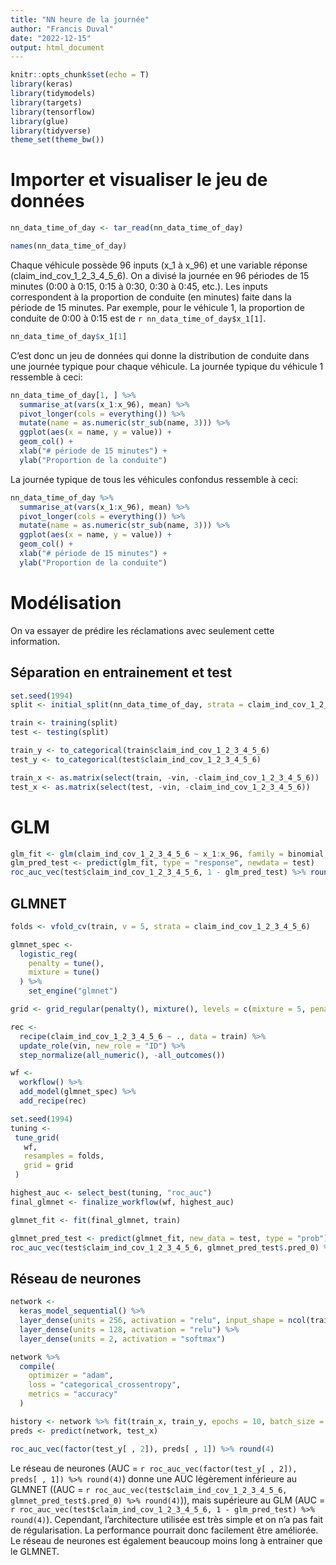 ```yaml
---
title: "NN heure de la journée"
author: "Francis Duval"
date: "2022-12-15"
output: html_document
---
```


```r
knitr::opts_chunk$set(echo = T)
library(keras)
library(tidymodels)
library(targets)
library(tensorflow)
library(glue)
library(tidyverse)
theme_set(theme_bw())
```

# Importer et visualiser le jeu de données

```r
nn_data_time_of_day <- tar_read(nn_data_time_of_day)
```

```r
names(nn_data_time_of_day)
```

Chaque véhicule possède 96 inputs (x_1 à x_96) et une variable réponse (claim_ind_cov_1_2_3_4_5_6). On a divisé la journée en 96 périodes de 15 minutes (0:00 à 0:15, 0:15 à 0:30, 0:30 à 0:45, etc.). Les inputs correspondent à la proportion de conduite (en minutes) faite dans la période de 15 minutes. Par exemple, pour le véhicule 1, la proportion de conduite de 0:00 à 0:15 est de `r nn_data_time_of_day$x_1[1]`. 

```r
nn_data_time_of_day$x_1[1]
```

C'est donc un jeu de données qui donne la distribution de conduite dans une journée typique pour chaque véhicule. La journée typique du véhicule 1 ressemble à ceci:

```r
nn_data_time_of_day[1, ] %>% 
  summarise_at(vars(x_1:x_96), mean) %>% 
  pivot_longer(cols = everything()) %>% 
  mutate(name = as.numeric(str_sub(name, 3))) %>% 
  ggplot(aes(x = name, y = value)) +
  geom_col() +
  xlab("# période de 15 minutes") +
  ylab("Proportion de la conduite")
```

La journée typique de tous les véhicules confondus ressemble à ceci:

```r
nn_data_time_of_day %>% 
  summarise_at(vars(x_1:x_96), mean) %>% 
  pivot_longer(cols = everything()) %>% 
  mutate(name = as.numeric(str_sub(name, 3))) %>% 
  ggplot(aes(x = name, y = value)) +
  geom_col() +
  xlab("# période de 15 minutes") +
  ylab("Proportion de la conduite")
```

# Modélisation

On va essayer de prédire les réclamations avec seulement cette information.

## Séparation en entrainement et test

```r
set.seed(1994)
split <- initial_split(nn_data_time_of_day, strata = claim_ind_cov_1_2_3_4_5_6)

train <- training(split)
test <- testing(split)

train_y <- to_categorical(train$claim_ind_cov_1_2_3_4_5_6)
test_y <- to_categorical(test$claim_ind_cov_1_2_3_4_5_6)

train_x <- as.matrix(select(train, -vin, -claim_ind_cov_1_2_3_4_5_6))
test_x <- as.matrix(select(test, -vin, -claim_ind_cov_1_2_3_4_5_6))
```

# GLM

```r
glm_fit <- glm(claim_ind_cov_1_2_3_4_5_6 ~ x_1:x_96, family = binomial, data = train)
glm_pred_test <- predict(glm_fit, type = "response", newdata = test)
roc_auc_vec(test$claim_ind_cov_1_2_3_4_5_6, 1 - glm_pred_test) %>% round(4)
```

## GLMNET

```r
folds <- vfold_cv(train, v = 5, strata = claim_ind_cov_1_2_3_4_5_6)

glmnet_spec <- 
  logistic_reg(
    penalty = tune(),
    mixture = tune()
  ) %>%
    set_engine("glmnet")

grid <- grid_regular(penalty(), mixture(), levels = c(mixture = 5, penalty = 15))

rec <- 
  recipe(claim_ind_cov_1_2_3_4_5_6 ~ ., data = train) %>%
  update_role(vin, new_role = "ID") %>%
  step_normalize(all_numeric(), -all_outcomes())

wf <- 
  workflow() %>% 
  add_model(glmnet_spec) %>% 
  add_recipe(rec)
```

```r
set.seed(1994)
tuning <- 
 tune_grid(
   wf,
   resamples = folds,
   grid = grid
 )
```

```r
highest_auc <- select_best(tuning, "roc_auc")
final_glmnet <- finalize_workflow(wf, highest_auc)
```

```r
glmnet_fit <- fit(final_glmnet, train) 
```

```r
glmnet_pred_test <- predict(glmnet_fit, new_data = test, type = "prob")
roc_auc_vec(test$claim_ind_cov_1_2_3_4_5_6, glmnet_pred_test$.pred_0) %>% round(4)
```

## Réseau de neurones

```r
network <- 
  keras_model_sequential() %>% 
  layer_dense(units = 256, activation = "relu", input_shape = ncol(train_x)) %>% 
  layer_dense(units = 128, activation = "relu") %>%
  layer_dense(units = 2, activation = "softmax")

network %>% 
  compile(
    optimizer = "adam",
    loss = "categorical_crossentropy",
    metrics = "accuracy"
  )

history <- network %>% fit(train_x, train_y, epochs = 10, batch_size = 128, validation_split = 0.2)
preds <- predict(network, test_x)

roc_auc_vec(factor(test_y[ , 2]), preds[ , 1]) %>% round(4)
```

Le réseau de neurones (AUC = `r roc_auc_vec(factor(test_y[ , 2]), preds[ , 1]) %>% round(4)`) donne une AUC légèrement inférieure au GLMNET ((AUC = `r roc_auc_vec(test$claim_ind_cov_1_2_3_4_5_6, glmnet_pred_test$.pred_0) %>% round(4)`)), mais supérieure au GLM (AUC = `r roc_auc_vec(test$claim_ind_cov_1_2_3_4_5_6, 1 - glm_pred_test) %>% round(4)`). Cependant, l'architecture utilisée est très simple et on n'a pas fait de régularisation. La performance pourrait donc facilement être améliorée. Le réseau de neurones est également beaucoup moins long à entrainer que le GLMNET.
